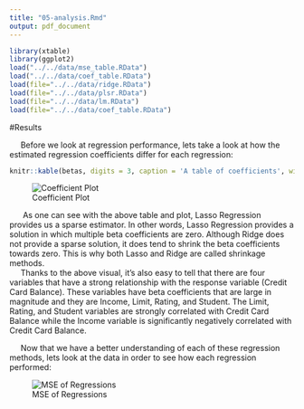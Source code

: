 ```yaml
---
title: "05-analysis.Rmd"
output: pdf_document
---
```

```r
library(xtable)
library(ggplot2)
load("../../data/mse_table.RData")
load("../../data/coef_table.RData")
load(file="../../data/ridge.RData")
load(file="../../data/plsr.RData")
load(file="../../data/lm.RData")
load(file="../../data/coef_table.RData")
```

#Results

&nbsp;&nbsp;&nbsp;&nbsp;&nbsp;Before we look at regression performance, lets take a look at how the estimated regression coefficients differ for each regression: 

```r
knitr::kable(betas, digits = 3, caption = 'A table of coefficients', width=50)
```

![Coefficient Plot](../../images/coefficient_plot.png)


&nbsp;&nbsp;&nbsp;&nbsp;&nbsp; As one can see with the above table and plot, Lasso Regression provides us a sparse estimator. In other words, Lasso Regression provides a solution in which multiple beta coefficients are zero. Although Ridge does not provide a sparse solution, it does tend to shrink the beta coefficients towards zero. This is why both Lasso and Ridge are called shrinkage methods.  
&nbsp;&nbsp;&nbsp;&nbsp;&nbsp;Thanks to the above visual, it's also easy to tell that there are four variables that have a strong relationship with the response variable (Credit Card Balance). These variables have beta coefficients that are large in magnitude and they are Income, Limit, Rating, and Student. The Limit, Rating, and Student variables are strongly correlated with Credit Card Balance while the Income variable is significantly negatively correlated with Credit Card Balance. 

&nbsp;&nbsp;&nbsp;&nbsp;&nbsp;Now that we have a better understanding of each of these regression methods, lets look at the data in order to see how each regression performed: 

![MSE of Regressions](../../images/mse.png)
